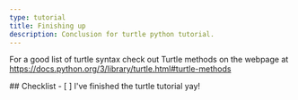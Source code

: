 ```yaml
---
type: tutorial
title: Finishing up
description: Conclusion for turtle python tutorial.
---
```



For a good list of turtle syntax check out Turtle methods on the webpage at https://docs.python.org/3/library/turtle.html#turtle-methods

<Box icon="check-list">
## Checklist

<Checklist>
- [ ] I've finished the turtle tutorial yay!
</Checklist>
</Box>